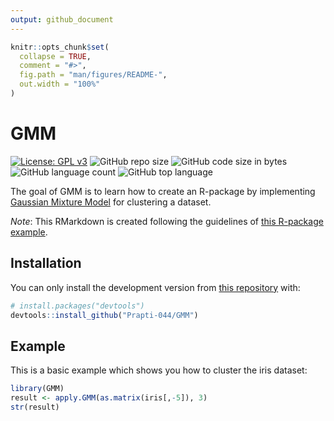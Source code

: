 ```yaml
---
output: github_document
---
```


<!-- README.md is generated from README.Rmd. Please edit that file -->

```r
knitr::opts_chunk$set(
  collapse = TRUE,
  comment = "#>",
  fig.path = "man/figures/README-",
  out.width = "100%"
)
```

# GMM

<!-- badges: start -->
[![License: GPL v3](https://img.shields.io/badge/License-GPLv3-blue.svg)](https://www.gnu.org/licenses/gpl-3.0) ![GitHub repo size](https://img.shields.io/github/repo-size/Prapti-044/linux-dots?color=green&logo=github) ![GitHub code size in bytes](https://img.shields.io/github/languages/code-size/Prapti-044/GMM?color=green) ![GitHub language count](https://img.shields.io/github/languages/count/Prapti-044/GMM) ![GitHub top language](https://img.shields.io/github/languages/top/Prapti-044/GMM)
<!-- badges: end -->

The goal of GMM is to learn how to create an R-package by implementing [Gaussian Mixture Model](https://en.wikipedia.org/wiki/Mixture_model#Gaussian_mixture_model) for clustering a dataset.

_Note_: This RMarkdown is created following the guidelines of [this R-package example](https://github.com/mvuorre/exampleRPackage).

## Installation

You can only install the development version from [this repository](https://github.com/Prapti-044/GMM) with:

``` r
# install.packages("devtools")
devtools::install_github("Prapti-044/GMM")
```
## Example

This is a basic example which shows you how to cluster the iris dataset:

```r
library(GMM)
result <- apply.GMM(as.matrix(iris[,-5]), 3)
str(result)
```
